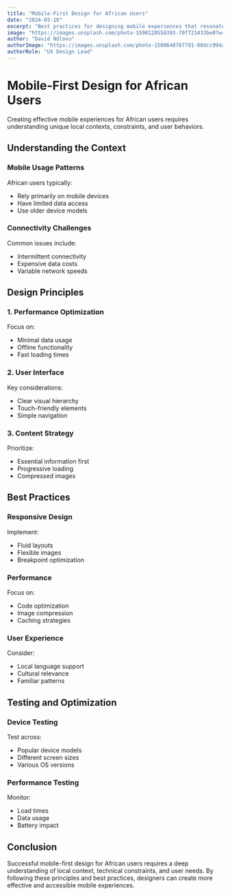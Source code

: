 ```yaml
---
title: "Mobile-First Design for African Users"
date: "2024-03-10"
excerpt: "Best practices for designing mobile experiences that resonate with African users and meet their unique needs."
image: "https://images.unsplash.com/photo-1598128558393-70ff21433be0?w=800&q=80"
author: "David Ndlovu"
authorImage: "https://images.unsplash.com/photo-1500648767791-00dcc994a43e?w=400&q=80"
authorRole: "UX Design Lead"
---
```


# Mobile-First Design for African Users

Creating effective mobile experiences for African users requires understanding unique local contexts, constraints, and user behaviors.

## Understanding the Context

### Mobile Usage Patterns

African users typically:

- Rely primarily on mobile devices
- Have limited data access
- Use older device models

### Connectivity Challenges

Common issues include:

- Intermittent connectivity
- Expensive data costs
- Variable network speeds

## Design Principles

### 1. Performance Optimization

Focus on:

- Minimal data usage
- Offline functionality
- Fast loading times

### 2. User Interface

Key considerations:

- Clear visual hierarchy
- Touch-friendly elements
- Simple navigation

### 3. Content Strategy

Prioritize:

- Essential information first
- Progressive loading
- Compressed images

## Best Practices

### Responsive Design

Implement:

- Fluid layouts
- Flexible images
- Breakpoint optimization

### Performance

Focus on:

- Code optimization
- Image compression
- Caching strategies

### User Experience

Consider:

- Local language support
- Cultural relevance
- Familiar patterns

## Testing and Optimization

### Device Testing

Test across:

- Popular device models
- Different screen sizes
- Various OS versions

### Performance Testing

Monitor:

- Load times
- Data usage
- Battery impact

## Conclusion

Successful mobile-first design for African users requires a deep understanding of local context, technical constraints, and user needs. By following these principles and best practices, designers can create more effective and accessible mobile experiences.